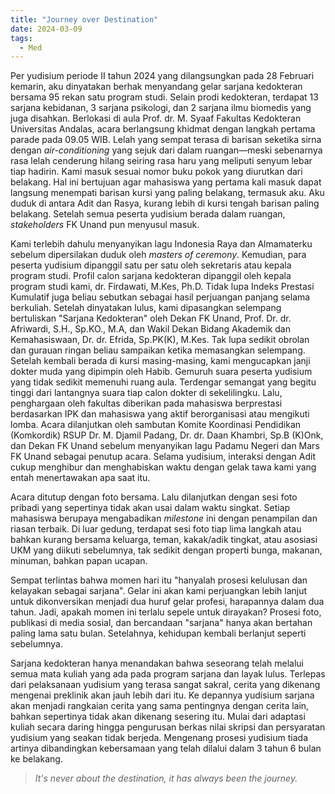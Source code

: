 ```yaml
---
title: "Journey over Destination"
date: 2024-03-09
tags:
  - Med
---
```


Per yudisium periode II tahun 2024 yang dilangsungkan pada 28 Februari kemarin, aku dinyatakan berhak menyandang gelar sarjana kedokteran bersama 95 rekan satu program studi. Selain prodi kedokteran, terdapat 13 sarjana kebidanan, 3 sarjana psikologi, dan 2 sarjana ilmu biomedis yang juga disahkan. Berlokasi di aula Prof. dr. M. Syaaf Fakultas Kedokteran Universitas Andalas, acara berlangsung khidmat dengan langkah pertama parade pada 09.05 WIB. Lelah yang sempat terasa di barisan seketika sirna dengan _air-conditioning_ yang sejuk dari dalam ruangan—meski sebenarnya rasa lelah cenderung hilang seiring rasa haru yang meliputi senyum lebar tiap hadirin. Kami masuk sesuai nomor buku pokok yang diurutkan dari belakang. Hal ini bertujuan agar mahasiswa yang pertama kali masuk dapat langsung menempati barisan kursi yang paling belakang, termasuk aku. Aku duduk di antara Adit dan Rasya, kurang lebih di kursi tengah barisan paling belakang. Setelah semua peserta yudisium berada dalam ruangan, _stakeholders_ FK Unand pun menyusul masuk.

Kami terlebih dahulu menyanyikan lagu Indonesia Raya dan Almamaterku sebelum dipersilakan duduk oleh _masters of ceremony_. Kemudian, para peserta yudisium dipanggil satu per satu oleh sekretaris atau kepala program studi. Profil calon sarjana kedokteran dipanggil oleh kepala program studi kami, dr. Firdawati, M.Kes, Ph.D. Tidak lupa Indeks Prestasi Kumulatif juga beliau sebutkan sebagai hasil perjuangan panjang selama berkuliah. Setelah dinyatakan lulus, kami dipasangkan selempang bertuliskan "Sarjana Kedokteran" oleh Dekan FK Unand, Prof. Dr. dr. Afriwardi, S.H., Sp.KO., M.A, dan Wakil Dekan Bidang Akademik dan Kemahasiswaan, Dr. dr. Efrida, Sp.PK(K), M.Kes. Tak lupa sedikit obrolan dan gurauan ringan beliau sampaikan ketika memasangkan selempang. Setelah kembali berada di kursi masing-masing, kami mengucapkan janji dokter muda yang dipimpin oleh Habib. Gemuruh suara peserta yudisium yang tidak sedikit memenuhi ruang aula. Terdengar semangat yang begitu tinggi dari lantangnya suara tiap calon dokter di sekelilingku. Lalu, penghargaan oleh fakultas diberikan pada mahasiswa berprestasi berdasarkan IPK dan mahasiswa yang aktif berorganisasi atau mengikuti lomba. Acara dilanjutkan oleh sambutan Komite Koordinasi Pendidikan (Komkordik) RSUP Dr. M. Djamil Padang, Dr. dr. Daan Khambri, Sp.B (K)Onk, dan Dekan FK Unand sebelum menyanyikan lagu Padamu Negeri dan Mars FK Unand sebagai penutup acara. Selama yudisium, interaksi dengan Adit cukup menghibur dan menghabiskan waktu dengan gelak tawa kami yang entah menertawakan apa saat itu.


Acara ditutup dengan foto bersama. Lalu dilanjutkan dengan sesi foto pribadi yang sepertinya tidak akan usai dalam waktu singkat. Setiap mahasiswa berupaya mengabadikan _milestone_ ini dengan penampilan dan riasan terbaik. Di luar gedung, terdapat sesi foto tiap lima langkah atau bahkan kurang bersama keluarga, teman, kakak/adik tingkat, atau asosiasi UKM yang diikuti sebelumnya, tak sedikit dengan properti bunga, makanan, minuman, bahkan papan ucapan.

Sempat terlintas bahwa momen hari itu "hanyalah prosesi kelulusan dan kelayakan sebagai sarjana". Gelar ini akan kami perjuangkan lebih lanjut untuk dikonversikan menjadi dua huruf gelar profesi, harapannya dalam dua tahun. Jadi, apakah momen ini terlalu sepele untuk dirayakan? Prosesi foto, publikasi di media sosial, dan bercandaan "sarjana" hanya akan bertahan paling lama satu bulan. Setelahnya, kehidupan kembali berlanjut seperti sebelumnya. 

Sarjana kedokteran hanya menandakan bahwa seseorang telah melalui semua mata kuliah yang ada pada program sarjana dan layak lulus. Terlepas dari pelaksanaan yudisium yang terasa sangat sakral,  cerita yang dikenang mengenai preklinik akan jauh lebih dari itu. Ke depannya yudisium sarjana akan menjadi rangkaian cerita yang sama pentingnya dengan cerita lain, bahkan sepertinya tidak akan dikenang sesering itu. Mulai dari adaptasi kuliah secara daring hingga pengurusan berkas nilai skripsi dan persyaratan yudisium yang seakan tidak berjeda. Mengenang prosesi yudisium tiada artinya dibandingkan kebersamaan yang telah dilalui dalam 3 tahun 6 bulan ke belakang.

> _It's never about the destination, it has always been the journey._
